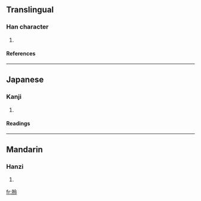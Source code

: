 ==Translingual==
===Han character===
{{Han char|rn=74|rad=月|as=05|sn=9|four=|canj=月人戈戈 (BOII)}}
# {{defn|Han|sort=月05}}
====References====
{{Han ref|kx=0505.050|dkj=14348|dj=0883.190|hdz=32062.010|uh=670E|ud=26382}}

----
==Japanese==
===Kanji===
{{ja-kanji|grade=|rs=月05}}
# {{defn|Japanese}} 
====Readings====
{{ja-readings|on=[[れい]] (rei), [[りょう]] (ryō)|kun=[[つきのうしいにかり]] (tsukinoushiinikari)}}

----
==Mandarin==
===Hanzi===
{{cmn-hanzi|pin=[[líng]] ([[ling2]]), [[pèi]] ([[pei4]])|wg=ling<sup>2</sup>, p'ei<sup>4</sup>}}
# {{defn|Mandarin}}

[[fr:朎]]